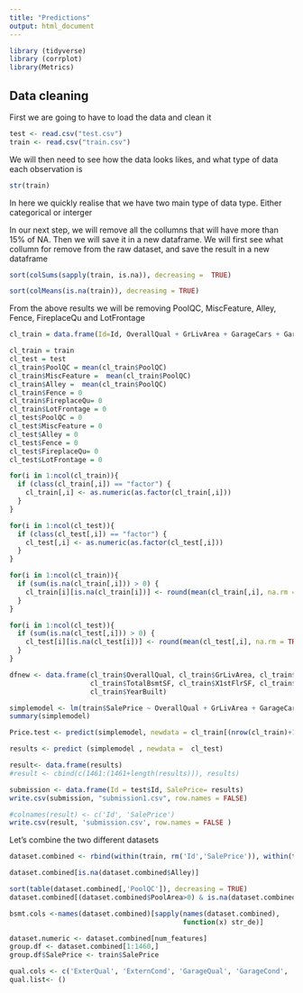 ```yaml
---
title: "Predictions"
output: html_document
---
```


```r
library (tidyverse)
library (corrplot)
library(Metrics)
```

## Data cleaning 

First we are going to have to load the data and clean it


```r

test <- read.csv("test.csv")
train <- read.csv("train.csv")

```

We will then need to see how the data looks likes, and what type of data each observation is

```r
str(train)
```

In here we quickly realise that we have two main type of data type. Either categorical or interger


In our next step, we will remove all the collumns that will have more than 15% of NA. Then we will save it in a new dataframe. We will first see what collumn for remove from the raw dataset, and save the result in a new dataframe

```r

sort(colSums(sapply(train, is.na)), decreasing =  TRUE)

```

```r
sort(colMeans(is.na(train)), decreasing = TRUE)

```

From the above results we will be removing PoolQC, MiscFeature, Alley, Fence, FireplaceQu and LotFrontage


```r
cl_train = data.frame(Id=Id, OverallQual + GrLivArea + GarageCars + GarageArea + TotalBsmtSF + X1stFlrSF + YearBuilt)
```

```r
cl_train = train
cl_test = test
cl_train$PoolQC = mean(cl_train$PoolQC)
cl_train$MiscFeature =  mean(cl_train$PoolQC)
cl_train$Alley =  mean(cl_train$PoolQC)
cl_train$Fence = 0
cl_train$FireplaceQu= 0
cl_train$LotFrontage = 0
cl_test$PoolQC = 0
cl_test$MiscFeature = 0
cl_test$Alley = 0
cl_test$Fence = 0
cl_test$FireplaceQu= 0
cl_test$LotFrontage = 0

```



```r

for(i in 1:ncol(cl_train)){
  if (class(cl_train[,i]) == "factor") {
    cl_train[,i] <- as.numeric(as.factor(cl_train[,i]))
  }
}

for(i in 1:ncol(cl_test)){
  if (class(cl_test[,i]) == "factor") {
    cl_test[,i] <- as.numeric(as.factor(cl_test[,i]))
  }
}

for(i in 1:ncol(cl_train)){
  if (sum(is.na(cl_train[,i])) > 0) {
    cl_train[i][is.na(cl_train[i])] <- round(mean(cl_train[,i], na.rm = TRUE))
  }
}

for(i in 1:ncol(cl_test)){
  if (sum(is.na(cl_test[,i])) > 0) {
    cl_test[i][is.na(cl_test[i])] <- round(mean(cl_test[,i], na.rm = TRUE))
  }
}

```




```r

dfnew <- data.frame(cl_train$OverallQual, cl_train$GrLivArea, cl_train$GarageCars, cl_train$GarageArea,
                    cl_train$TotalBsmtSF, cl_train$X1stFlrSF, cl_train$FullBath, cl_train$TotRmsAbvGrd,
                    cl_train$YearBuilt)


```


```r

simplemodel <- lm(train$SalePrice ~ OverallQual + GrLivArea + GarageCars + GarageArea + TotalBsmtSF + X1stFlrSF + YearBuilt, data = cl_train[1:nrow(cl_train),])
summary(simplemodel)


```



```r
Price.test <- predict(simplemodel, newdata = cl_train[(nrow(cl_train)+1):nrow(cl_train),])
```

```r
results <- predict (simplemodel , newdata =  cl_test)
```

```r

result<- data.frame(results)
#result <- cbind(c(1461:(1461+length(results))), results)
```

```r

submission <- data.frame(Id = test$Id, SalePrice= results)
write.csv(submission, "submission1.csv", row.names = FALSE)
```



```r
#colnames(result) <- c('Id', 'SalePrice')
write.csv(result, 'submission.csv', row.names = FALSE )
```


Let's combine the two different datasets

```r

dataset.combined <- rbind(within(train, rm('Id','SalePrice')), within(test, rm('Id')))
```

```r
dataset.combined[is.na(dataset.combined$Alley)]
```

```r
sort(table(dataset.combined[,'PoolQC']), decreasing = TRUE)
dataset.combined[(dataset.combined$PoolArea>0) & is.na(dataset.combined$PoolQC), c('PoolQC', 'PoolArea')]
```

```r
bsmt.cols <-names(dataset.combined)[sapply(names(dataset.combined),
                                           function(x) str_de)]

```



```r
dataset.numeric <- dataset.combined[num_features]
group.df <- dataset.combined[1:1460,]
group.df$SalePrice <- train$SalePrice

qual.cols <- c('ExterQual', 'ExternCond', 'GarageQual', 'GarageCond', 'FireplaceQu', 'KitchenQual', 'HeatingQC', 'BsmtQual')
qual.list<- ()
```

